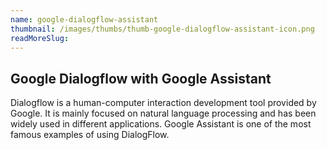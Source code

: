 ```yaml
---
name: google-dialogflow-assistant
thumbnail: /images/thumbs/thumb-google-dialogflow-assistant-icon.png
readMoreSlug:
---
```


## Google Dialogflow with Google Assistant

Dialogflow is a human-computer interaction development tool provided by Google. It is mainly focused on natural language processing and has been widely used in different applications. Google Assistant is one of the most famous examples of using DialogFlow.
